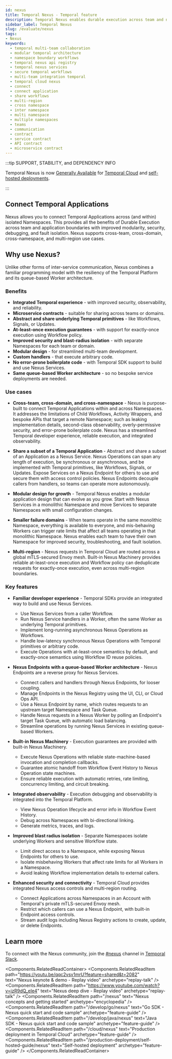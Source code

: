 ```yaml
---
id: nexus
title: Temporal Nexus - Temporal feature
description: Temporal Nexus enables durable execution across team and namespace boundaries and promotes a modular architecture that enables each team to have its own namespace for improved security, troubleshooting, and blast radius isolation.
sidebar_label: Temporal Nexus
slug: /evaluate/nexus
tags:
- Nexus
keywords:
  - temporal multi-team collaboration
  - modular temporal architecture
  - namespace boundary workflows
  - temporal nexus api registry
  - temporal nexus services
  - secure temporal workflows
  - multi-team integration temporal
  - temporal cloud nexus
  - connect
  - connect application
  - share workflows
  - multi-region
  - cross namespace
  - inter namespace
  - multi namespace
  - multiple namespaces
  - teams
  - communication
  - contract
  - service contract
  - API contract
  - microservice contract
---
```



:::tip SUPPORT, STABILITY, and DEPENDENCY INFO

Temporal Nexus is now [Generally Available](/evaluate/development-production-features/release-stages#general-availability) for [Temporal Cloud](/cloud/nexus) and [self-hosted deployments](/production-deployment/self-hosted-guide/nexus).

:::

## Connect Temporal Applications

Nexus allows you to connect Temporal Applications across (and within) isolated Namespaces.
This provides all the benefits of Durable Execution across team and application boundaries with improved modularity, security, debugging, and fault isolation.
Nexus supports cross-team, cross-domain, cross-namespace, and multi-region use cases.

## Why use Nexus?

Unlike other forms of inter-service communication, Nexus combines a familiar programming model with the resiliency of the Temporal Platform and its queue-based Worker architecture.

### Benefits

- **Integrated Temporal experience** \- with improved security, observability, and reliability.
- **Microservice contracts** \- suitable for sharing across teams or domains.
- **Abstract and share underlying Temporal primitives** \- like Workflows, Signals, or Updates.
- **At-least-once execution guarantees** \- with support for exactly-once execution using Workflow policy.
- **Improved security and blast-radius isolation** \- with separate Namespaces for each team or domain.
- **Modular design** \- for streamlined multi-team development.
- **Custom handlers** \- that execute arbitrary code.
- **No error-prone boilerplate code** \- with Temporal SDK support to build and use Nexus Services.
- **Same queue-based Worker architecture** \- so no bespoke service deployments are needed.

### Use cases

- **Cross-team, cross-domain, and cross-namespace** \-
  Nexus is purpose-built to connect Temporal Applications within and across Namespaces.
  It addresses the limitations of Child Workflows, Activity Wrappers, and bespoke APIs that target a remote Namespace; such as leaking implementation details, second-class observability, overly-permissive security, and error-prone boilerplate code.
  Nexus has a streamlined Temporal developer experience, reliable execution, and integrated observability.

- **Share a subset of a Temporal Application** \-
  Abstract and share a subset of an Application as a Nexus Service.
  Nexus Operations can span any length of execution, be synchronous or asynchronous, and be implemented with Temporal primitives, like Workflows, Signals, or Updates.
  Expose Services on a Nexus Endpoint for others to use and secure them with access control policies.
  Nexus Endpoints decouple callers from handlers, so teams can operate more autonomously.

- **Modular design for growth** \-
  Temporal Nexus enables a modular application design that can evolve as you grow.
  Start with Nexus Services in a monolithic Namespace and move Services to separate Namespaces with small configuration changes.

- **Smaller failure domains** \- When teams operate in the same monolithic Namespace, everything is available to everyone, and mis-behaving Workers can trigger rate limits that affect all teams operating in that monolithic Namespace.
  Nexus enables each team to have their own Namespace for improved security, troubleshooting, and fault isolation.

- **Multi-region** \-
  Nexus requests in Temporal Cloud are routed across a global mTLS-secured Envoy mesh.
  Built-in Nexus Machinery provides reliable at-least-once execution and Workflow policy can deduplicate requests for exactly-once execution, even across multi-region boundaries.

### Key features

- **Familiar developer experience** \-
  Temporal SDKs provide an integrated way to build and use Nexus Services.
  - Use Nexus Services from a caller Workflow.
  - Run Nexus Service handlers in a Worker, often the same Worker as underlying Temporal primitives.
  - Implement long-running asynchronous Nexus Operations as Workflows.
  - Handle low-latency synchronous Nexus Operations with Temporal primitives or arbitrary code.
  - Execute Operations with at-least-once semantics by default, and exactly-once semantics using Workflow ID reuse policies.

- **Nexus Endpoints with a queue-based Worker architecture** \- Nexus Endpoints are a reverse proxy for Nexus Services.
  - Connect callers and handlers through Nexus Endpoints, for looser coupling.
  - Manage Endpoints in the Nexus Registry using the UI, CLI, or Cloud Ops API.
  - Use a Nexus Endpoint by name, which routes requests to an upstream target Namespace and Task Queue.
  - Handle Nexus requests in a Nexus Worker by polling an Endpoint's target Task Queue, with automatic load balancing.
  - Streamline operations by running Nexus Services in existing queue-based Workers.

- **Built-in Nexus Machinery** \-
  Execution guarantees are provided with built-in Nexus Machinery.
  - Execute Nexus Operations with reliable state-machine-based invocation and completion callbacks.
  - Guarantee atomic handoff from Workflow Event History to Nexus Operation state machines.
  - Ensure reliable execution with automatic retries, rate limiting, concurrency limiting, and circuit breaking.

- **Integrated observability** \-
  Execution debugging and observability is integrated into the Temporal Platform.
  - View Nexus Operation lifecycle and error info in Workflow Event History.
  - Debug across Namespaces with bi-directional linking.
  - Generate metrics, traces, and logs.

- **Improved blast radius isolation** \-
  Separate Namespaces isolate underlying Workers and sensitive Workflow state.
  - Limit direct access to a Namespace, while exposing Nexus Endpoints for others to use.
  - Isolate misbehaving Workers that affect rate limits for all Workers in a Namespace.
  - Avoid leaking Workflow implementation details to external callers.

- **Enhanced security and connectivity** \-
  Temporal Cloud provides integrated Nexus access controls and multi-region routing.
  - Connect Applications across Namespaces in an Account with Temporal's private mTLS-secured Envoy mesh.
  - Restrict which callers can use a Nexus Endpoint, with built-in Endpoint access controls.
  - Stream audit logs including Nexus Registry actions to create, update, or delete Endpoints.

## Learn more

To connect with the Nexus community, join the [#nexus](https://temporalio.slack.com/archives/C07LQN0JK9B) channel in [Temporal Slack](https://t.mp/slack).

<Components.RelatedReadContainer>
  <Components.RelatedReadItem path="https://youtu.be/qqc2vsv1mrU?feature=shared&t=2082" text="Nexus keynote & demo - Replay video" archetype="replay-talk" />
  <Components.RelatedReadItem path="https://www.youtube.com/watch?v=izR9dQ_eIe4" text="Nexus deep dive - Replay video" archetype="replay-talk" />
  <Components.RelatedReadItem path="/nexus" text="Nexus concepts and getting started" archetype="encyclopedia" />
  <Components.RelatedReadItem path="/develop/go/nexus" text="Go SDK - Nexus quick start and code sample" archetype="feature-guide" />
  <Components.RelatedReadItem path="/develop/java/nexus" text="Java SDK - Nexus quick start and code sample" archetype="feature-guide" />
  <Components.RelatedReadItem path="/cloud/nexus" text="Production deployment in Temporal Cloud" archetype="feature-guide" />
  <Components.RelatedReadItem path="/production-deployment/self-hosted-guide/nexus" text="Self-hosted deployment" archetype="feature-guide" />
</Components.RelatedReadContainer>
